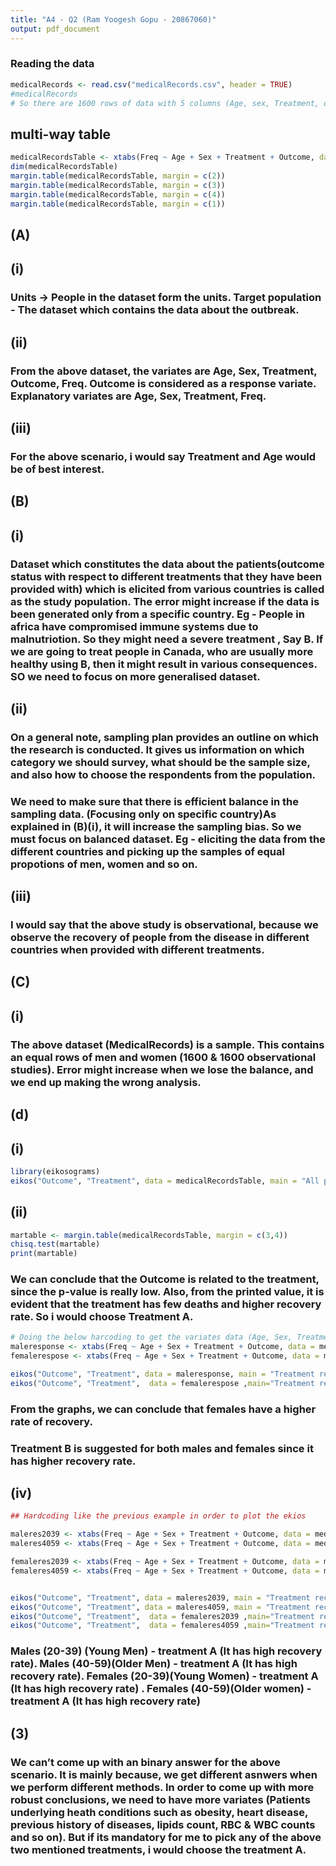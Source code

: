 ```yaml
---
title: "A4 - Q2 (Ram Yoogesh Gopu - 20867060)"
output: pdf_document
---
```



### Reading the data 
```r
medicalRecords <- read.csv("medicalRecords.csv", header = TRUE)
#medicalRecords
# So there are 1600 rows of data with 5 columns (Age, sex, Treatment, outcome, FReq)
```


## multi-way table 
```r
medicalRecordsTable <- xtabs(Freq ~ Age + Sex + Treatment + Outcome, data = medicalRecords)
dim(medicalRecordsTable)
margin.table(medicalRecordsTable, margin = c(2))
margin.table(medicalRecordsTable, margin = c(3))
margin.table(medicalRecordsTable, margin = c(4))
margin.table(medicalRecordsTable, margin = c(1))

```

## (A)

## (i)

### Units -> People in the dataset form the units. Target population - The dataset which contains the data about the outbreak. 

## (ii)

### From the above dataset, the variates are Age, Sex, Treatment, Outcome, Freq.  Outcome is considered as a response variate. Explanatory variates are Age, Sex, Treatment, Freq.

## (iii)

### For the above scenario, i would say Treatment and Age would be of best interest.


## (B)

## (i)

### Dataset which constitutes the data about the patients(outcome status  with respect to different treatments that they have been provided with) which is elicited from various countries is called as the study population. The error might increase if the data is been generated only from a specific country. Eg - People in africa have compromised  immune systems due to malnutriotion. So they might need a severe treatment , Say B.  If we are going to treat people in Canada, who are usually more healthy using B, then it might result in various consequences. SO we need to focus on more generalised dataset. 


## (ii)

### On a general note, sampling plan provides an outline on which the research is conducted. It gives us information on which category we should survey, what should be the sample size, and also how to choose the respondents from the population. 
### We need to make sure that there is efficient balance in the sampling data. (Focusing only on specific country)As explained in (B)(i), it will increase the sampling bias. So we must focus on balanced dataset. Eg - eliciting the data from the different countries and picking up the samples of equal propotions of men, women and so on. 

## (iii)

### I would say that the above study is observational, because we observe the recovery of people from the disease in different countries when provided with different treatments. 

## (C)

## (i)
### The above dataset (MedicalRecords) is a sample. This contains an equal rows of men and women (1600 & 1600 observational studies). Error might increase when we lose the balance, and we end up making the wrong analysis.

## (d)

## (i)

```r
library(eikosograms)
eikos("Outcome", "Treatment", data = medicalRecordsTable, main = "All patients")
```


## (ii)

```r
martable <- margin.table(medicalRecordsTable, margin = c(3,4))
chisq.test(martable)
print(martable)

```


### We can conclude that the Outcome is related to the treatment, since the p-value is really low. Also, from the printed value, it is evident that the treatment has few deaths and higher recovery rate. So i would choose Treatment A.


```r
# Doing the below harcoding to get the variates data (Age, Sex, Treatment, Outcome, Freq) with respect to males and females in order to plot them seperately
maleresponse <- xtabs(Freq ~ Age + Sex + Treatment + Outcome, data = medicalRecords[medicalRecords$Sex == 'Male',],)
femalerespose <- xtabs(Freq ~ Age + Sex + Treatment + Outcome, data = medicalRecords[medicalRecords$Sex == 'Female',],)

eikos("Outcome", "Treatment", data = maleresponse, main = "Treatment recovery rate for males")
eikos("Outcome", "Treatment",  data = femalerespose ,main="Treatment recovery rate for females")

```
### From the graphs, we can conclude that females have a higher rate of recovery. 

### Treatment B is suggested for both males and females since it has higher recovery rate. 

## (iv)

```r
## Hardcoding like the previous example in order to plot the ekios

maleres2039 <- xtabs(Freq ~ Age + Sex + Treatment + Outcome, data = medicalRecords[ (medicalRecords$Sex == 'Male') & (medicalRecords$Age == "20-39"),],)
maleres4059 <- xtabs(Freq ~ Age + Sex + Treatment + Outcome, data = medicalRecords[ (medicalRecords$Sex == 'Male') & (medicalRecords$Age == "40-59"),],)

femaleres2039 <- xtabs(Freq ~ Age + Sex + Treatment + Outcome, data = medicalRecords[ (medicalRecords$Sex == 'Female') & (medicalRecords$Age == "20-39"),],)
femaleres4059 <- xtabs(Freq ~ Age + Sex + Treatment + Outcome, data = medicalRecords[ (medicalRecords$Sex == 'Female') & (medicalRecords$Age == "40-59"),],)


eikos("Outcome", "Treatment", data = maleres2039, main = "Treatment recovery rate for males Aged 20 -39")
eikos("Outcome", "Treatment", data = maleres4059, main = "Treatment recovery rate for males Aged 40 -59")
eikos("Outcome", "Treatment",  data = femaleres2039 ,main="Treatment recovery rate for females Aged 20-39")
eikos("Outcome", "Treatment",  data = femaleres4059 ,main="Treatment recovery rate for females Aged 40-59")


```


### Males (20-39) (Young Men) - treatment A (It has high recovery rate). Males (40-59)(Older Men) - treatment A (It has high recovery rate). Females (20-39)(Young Women) - treatment A (It has high recovery rate) . Females (40-59)(Older women) - treatment A (It has high recovery rate)




## (3)

### We can't come up with an binary answer for the above scenario. It is mainly because, we get different asnwers when we perform different methods. In order to come up with more robust conclusions, we need to have more variates (Patients underlying heath conditions such as obesity, heart disease, previous history of diseases, lipids count, RBC & WBC counts and so on). But if its mandatory for me to pick any of the above two mentioned treatments, i would choose the treatment A.



